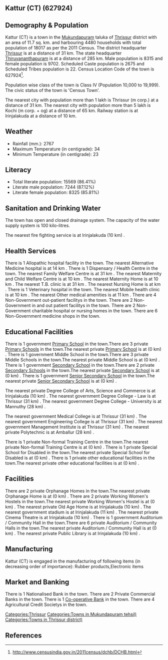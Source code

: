 {{Infobox settlement
| name=Kattur (CT)
| native_name=
| native_name_lang=
| other_name=
| nickname=
| settlement_type=Town
| image_skyline=
| image_alt=
| image_caption=
| pushpin_map=India Kerala
| pushpin_label_position=right
| pushpin_map_alt=
| pushpin_map_caption=Location in Kerala, India
| latd=
| latm=
| lats=
| latNS=
| longd=
| longm=
| longs=
| longEW=
| coordinates_display=inline,title
| subdivision_type=Country
| subdivision_name={{flag|India}}
| subdivision_type1=[[States and territories of India|State]]
| subdivision_name1=Kerala 
| subdivision_type2=[[List of districts of India|District]]
| subdivision_name2=Thrissur
| subdivision_type3=Tahsil
| subdivision_name3=Mukundapuram
| website=
| established_title=<!-- Established -->
| established_date=
| founder=
| named_for=
| government_type=
| governing_body=
| unit_pref=Metric
| area_footnotes=
| area_rank=
| area_total_km2=11.7
| elevation_footnotes=
| elevation_m=
| population_total=18017
| population_as_of=2011
| population_rank=
| population_density_km2=1539
| population_demonym=
| population_footnotes=
| demographics_type1=Languages=
| demographics1_title1=Official=
| demographics1_info1=[[Malayalam language|Malayalam]]
| timezone1=[[Indian Standard Time|IST]]
| utc_offset1==+5:30
| postal_code_type=[[Postal Index Number|PIN]]
| postal_code=
| area_code_type=Telephone code
| area_code=
| registration_plate=
| blank1_name_sec1=Nearest city
| blank1_info_sec1=[[Thrissur (m corp.)]]
| blank2_name_sec1=[[Human sex ratio|Sex ratio]]
| blank2_info_sec1=1166
| blank3_name_sec1=Literacy
| blank3_info_sec1=86.41%
| blank1_name_sec2=[[2011 Census of India|2011 census]] code
| blank1_info_sec2=627924
| footnotes=
}}

== Kattur (CT) (627924) ==

== Demography & Population ==

Kattur (CT) is a town in the [[Mukundapuram]] taluka of [[Thrissur]] district with an area of 11.7 sq. km. and harbouring 4480 households with total population of 18017 as per the 2011 Census. The district headquarter [[Thrissur]] is at a distance of 31 km. The state headquarter [[Thiruvananthapuram]] is at a distance of 285 km. Male population is 8315 and female population is 9702. Scheduled Caste population is 2675 and Scheduled Tribes population is 22. Census Location Code of the town is 627924<ref>http://www.censusindia.gov.in/2011census/dchb/DCHB.html</ref>.

Population wise class of the town is Class IV (Population 10,000 to 19,999).
The civic status of the town is 'Census Town'.

The nearest city with population more than 1 lakh is Thrissur (m corp.) at a distance of 31 km. The nearest city with population more than 5 lakh is Kochi (m corp. + og)  at a distance of 65 km. Railway station is at Irinjalakuda at a distance of 10 km.


== Weather ==  
* Rainfall (mm.): 2767 
* Maximum Temperature (in centigrade): 34
* Minimum Temperature (in centigrade): 23


== Literacy ==  
* Total literate population: 15569 (86.41%)
* Literate male population: 7244 (87.12%)
* Literate female population: 8325 (85.81%)


== Sanitation and Drinking Water ==  
The town has open and closed drainage system.
The capacity of the water supply system is 100 kilo-litres.

The nearest fire fighting service is at Irinjalakuda (10 km) .


== Health Services ==
There is 1 Allopathic hospital facility in the town.
The nearest Alternative Medicine hospital is at 14 km .
There is 1 Dispensary / Health Centre in the town.
The nearest Family Welfare Centre is at 31 km .
The nearest Maternity and Child Welfare Centre is at 10 km .
The nearest Maternity Home is at 10 km .
The nearest T.B. clinic is at 31 km .
The nearest Nursing Home is at  km .
There is 1 Veterinary hospital in the town.
The nearest Mobile health clinic is at 10 km .
The nearest Other medical amenities is at 11 km .
There are 4 Non-Government out-patient facilitys in the town.
There are 2 Non-Government in and out patient facilitys in the town.
There are 2 Non-Government charitable hospital or nursing homes in the town.
There are 6 Non-Government medicine shops in the town.


== Educational Facilities ==
There is 1 government [[Primary School]] in the town.There are 3 private [[Primary School]]s in the town.The nearest private [[Primary School]] is at  (0 km) .
There is 1 government Middle School in the town.There are 3 private Middle Schools in the town.The nearest private Middle School is at  (0 km) .
There is 1 government [[Secondary School]] in the town.There are 2 private [[Secondary School]]s in the town.The nearest private [[Secondary School]] is at  (0 km) .
There is 1 government [[Senior Secondary School]] in the town.The nearest private [[Senior Secondary School]] is at  (0 km) .
 
 
 
 
 
The nearest private Degree College of Arts, Science and Commerce is at Irinjalakuda (10 km) .
The nearest government Degree College - Law is at Thrissur (31 km) .
The nearest government Degree College - University is at Mannuthy (28 km) .
 
The nearest government Medical College is at Thrissur (31 km) .
The nearest government Engineering College is at Thrissur (31 km) .
The nearest government Management Institute is at Thrissur (31 km) .
The nearest private Polytechnic is at Amballur (28 km) .
 
There is 1 private Non-formal Training Centre in the town.The nearest private Non-formal Training Centre is at  (0 km) .
There is 1 private Special School for Disabled in the town.The nearest private Special School for Disabled is at  (0 km) .
There is 1 private other educational facilities in the town.The nearest private other educational facilities is at  (0 km) .


== Facilities ==
There are 2 private Orphanage Homes in the town.The nearest private Orphanage Home is at  (0 km) .
There are 2 private Working Women's Hostels in the town.The nearest private Working Women's Hostel is at  (0 km) .
The nearest private Old Age Home is at Irinjalakuda (10 km) .
The nearest government stadium is at Irinjalakuda (11 km) .
The nearest private Cinema Theatre is at Irinjalakuda (10 km) .
There is 1 government Auditorium / Community Hall in the town.There are 6 private Auditorium / Community Halls in the town.The nearest private Auditorium / Community Hall is at  (0 km) .
The nearest private Public Library is at Irinjalakuda (10 km) .


== Manufacturing ==
Kattur (CT) is engaged in the manufacturing of following items (in decreasing order of importance): Rubber products,Electronic  items


== Market and Banking ==
There is 1 Nationalised Bank in the town.
There are 2 Private Commercial Banks in the town.
There is 1 [[Co-operative Bank]] in the town.
There are 4 Agricultural Credit Societys in the town.



[[Categories:Thrissur]]
[[Categories:Towns in Mukundapuram tehsil)]]
[[Categories:Towns in Thrissur district)]]


== References ==
{{Reflist}}


